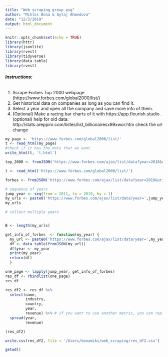 ```yaml
---
title: "Web scraping group asg"
author: "Miklos Bona & Aytaj Ahmedova"
date: "12/3/2019"
output: html_document
---
```


```r
knitr::opts_chunk$set(echo = TRUE)
library(httr)
library(jsonlite)
library(rvest)
library(tidyverse)
library(data.table)
library(rvest)
```

###### __Instructions:__

1) Scrape Forbes Top 2000 webpage (https://www.forbes.com/global2000/list/) 
2) Get historical data on companies as long as you can find it. 
3) Select a year and open all the company and save more info of them. 
4) (Optional) Make a racing bar charts of it with https://app.flourish.studio . (optional) help for old data: http://stats.areppim.com/listes/list_billionairesx99xwor.htm check the url change

```r
my_page <- 'https://www.forbes.com/global2000/list/'
t <- read_html(my_page)
#check if it has the data that we want
write_html(t, 't.html')

top_2000 <- fromJSON('https://www.forbes.com/ajax/list/data?year=2018&uri=billionaires&type=person')

t <- read_html('https://www.forbes.com/global2000/list/')

forbes <- fromJSON('https://www.forbes.com/ajax/list/data?year=2019&uri=global2000&type=organization')

# sequence of years
jump_year <- seq(from = 2011, to = 2019, by = 1)
my_urls <- paste0('https://www.forbes.com/ajax/list/data?year=',jump_year,'&uri=global2000&type=organization')
my_urls

# collect multiple years


B <- length(my_urls)

get_info_of_forbes  <- function(my_year) {
  my_url <- paste0('https://www.forbes.com/ajax/list/data?year=',my_year,'&uri=global2000&type=organization')
  df <- data.table(fromJSON(my_url))
  df$year <- my_year
  print(my_year)
  return(df)
  }

one_page <- lapply(jump_year, get_info_of_forbes)
res_df <- rbindlist(one_page)
res_df

res_df2 <- res_df %>% 
  select(name, 
         industry, 
         country, 
         year, 
         revenue) %>% # if you want to use another metric, you can replace revenue with e.g. profits
  spread(year, 
         revenue)

(res_df2)

write.csv(res_df2, file = '/Users/bonamiki/web_scraping/res_df2.csv')

getwd()

```

